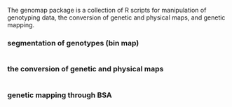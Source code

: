 <!--
% \VignetteEngine{knitr::rmarkdown}
% \VignetteIndexEntry{An Introduction to the genomap Package}
-->

The genomap package is a collection of R scripts for manipulation of genotyping data, the conversion of genetic and physical maps, and genetic mapping. 

### segmentation of genotypes (bin map)

```r

```

### the conversion of genetic and physical maps

```r

```

### genetic mapping through BSA

```r

```


